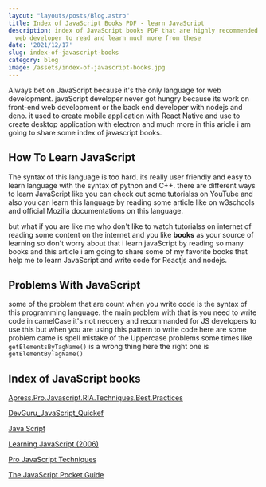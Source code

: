 ```yaml
---
layout: "layouts/posts/Blog.astro"
title: Index of JavaScript Books PDF - learn JavaScript
description: index of JavaScript books PDF that are highly recommended for every
  web developer to read and learn much more from these
date: '2021/12/17'
slug: index-of-javascript-books
category: blog
image: /assets/index-of-javascript-books.jpg
---
```



Always bet on JavaScript because it's the only language for web development. javaScript developer never got hungry because its work on front-end web development or the back end developer with nodejs and deno. it used to create mobile application with React Native and use to create desktop application with electron and much more in this aricle i am going to share some index of javascript books.

## How To Learn JavaScript

The syntax of this language is too hard. its really user friendly and easy to learn language with the syntax of python and C++. there are different ways to learn JavaScript like you can check out some tutorialss on YouTube and also you can learn this language by reading some article like on w3schools and official Mozilla documentations on this language.

but what if you are like me who don't like to watch tutorialss on internet of reading some content on the internet and you like **books** as your source of learning so don't worry about that i learn javaScript by reading so many books and this article i am going to share some of my favorite books that help me to learn JavaScript and write code for Reactjs and nodejs.

## Problems With JavaScript

some of the problem that are count when you write code is the syntax of this programming language. the main problem with that is you need to write code in camelCase it's not neccery and recommanded for JS developers to use this but when you are using this pattern to write code here are some problem came is spell mistake of the Uppercase problems some times like `getElementsByTagName()` is a wrong thing here the right one is `getElementByTagName()`

## Index of JavaScript books

[Apress.Pro.Javascript.RIA.Techniques.Best.Practices](https://theswissbay.ch/pdf/Gentoomen%20Library/Programming/JavaScript/Apress.Pro.Javascript.RIA.Techniques.Best.Practices.Performance.And.Presentation.May.2009.eBook-ELOHiM.pdf)

[DevGuru_JavaScript_Quickef](https://theswissbay.ch/pdf/Gentoomen%20Library/Programming/JavaScript/DevGuru_JavaScript_Quickef.pdf)

[Java Script](https://theswissbay.ch/pdf/Gentoomen%20Library/Programming/JavaScript/Java%20Script.pdf)

[Learning JavaScript (2006)](https://theswissbay.ch/pdf/Gentoomen%20Library/Programming/JavaScript/Learning%20JavaScript%20%282006%29.chm)

[Pro JavaScript Techniques](https://theswissbay.ch/pdf/Gentoomen%20Library/Programming/JavaScript/Pro%20JavaScript%20Techniques.pdf)

[The JavaScript Pocket Guide](https://theswissbay.ch/pdf/Gentoomen%20Library/Programming/JavaScript/The%20JavaScript%20Pocket%20Guide.pdf)

